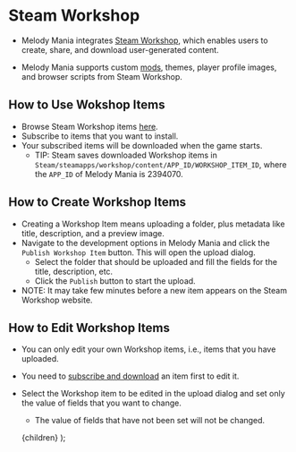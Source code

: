 
# Steam Workshop
- Melody Mania integrates [Steam Workshop](https://steamcommunity.com/app/2394070/workshop/),
which enables users to create, share, and download user-generated content.

- Melody Mania supports custom [mods](/how-to-mods), themes, player profile images, and browser scripts
from Steam Workshop.

## <span id="how-to-use-workshop-items">How to Use Wokshop Items</span>
- Browse Steam Workshop items [here](https://steamcommunity.com/workshop/browse/?appid=2394070).
- Subscribe to items that you want to install.
- Your subscribed items will be downloaded when the game starts.
    - TIP: Steam saves downloaded Workshop items in `Steam/steamapps/workshop/content/APP_ID/WORKSHOP_ITEM_ID`, where the `APP_ID` of Melody Mania is 2394070.

## How to Create Workshop Items
- Creating a Workshop Item means uploading a folder,
  plus metadata like title, description, and a preview image.
- Navigate to the development options in Melody Mania and click the `Publish Workshop Item` button. This will open the upload dialog.
    - Select the folder that should be uploaded and fill the fields for the title, description, etc.
    - Click the `Publish` button to start the upload.
- NOTE: It may take few minutes before a new item appears on the Steam Workshop website.

## How to Edit Workshop Items
- You can only edit your own Workshop items, i.e., items that you have uploaded.
- You need to [subscribe and download](#how-to-use-workshop-items) an item first to edit it.
- Select the Workshop item to be edited in the upload dialog and set only the value of fields that you want to change.
    - The value of fields that have not been set will not be changed.

    <MdxLayoutComponent>{children}</MdxLayoutComponent>
);
